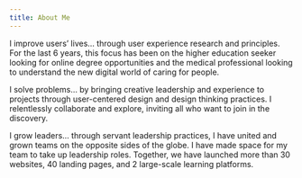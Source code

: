```yaml
---
title: About Me 
---
```


I improve users’ lives… through user experience research and principles. For the last 6 years, this focus has been on the higher education seeker looking for online degree opportunities and the medical professional looking to understand the new digital world of caring for people.

I solve problems… by bringing creative leadership and experience to projects through user-centered design and design thinking practices. I relentlessly collaborate and explore, inviting all who want to join in the discovery.

I grow leaders… through servant leadership practices, I have united and grown teams on the opposite sides of the globe. I have made space for my team to take up leadership roles. Together, we have launched more than 30 websites, 40 landing pages, and 2 large-scale learning platforms.